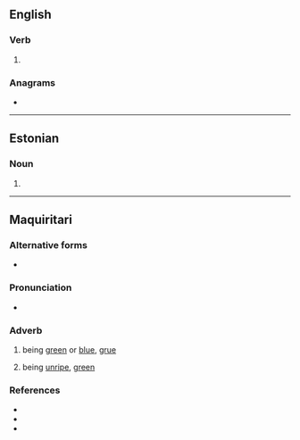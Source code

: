 ==English==

===Verb===
{{head|en|verb form}}

# {{obsolete spelling of|en|seen|nodot=1}}

===Anagrams===
* {{anagrams|en|a=eeens|Neese|neese}}

----

==Estonian==

===Noun===
{{head|et|noun form}}

# {{inflection of|et|seen||acc//gen|s}}

----

==Maquiritari==

===Alternative forms===
* {{q|De'kwana}} {{l|mch|sheene}}

===Pronunciation===
* {{mch-IPA}}

===Adverb===
{{head|mch|adverb}}

# {{lb|mch|Ye'kwana}} being [[green]] or [[blue]], [[grue]]
# {{lb|mch|Ye'kwana}} being [[unripe]], [[green]]

===References===
* {{R:mch:Cáceres|head=seene}}
* {{R:mch:Hall|head=she:ne, she:'na'to}}
* {{R:mch:IDS|šēne|156}}